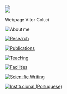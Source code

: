 ::: {.centerText}
::: {.column-screen .largeExplora style="margin-top:-4.5%;"}
![](assets/foto-site.svg)
:::

::: {.column-screen .smallExplora style="margin-top:-4.5%;"}
![](assets/foto-site.svg)
:::
:::

::: {.column-page}

::: {.centerText}
Webpage Vitor Coluci
:::

::: {.light-mode}
::: {.centerText}


::: {.grid}

::: {.g-col-sm-2 .g-col-12}
:::

::: {.g-col-sm-2 .g-col-12}
[![About me](about_me/about_me.svg)](about_me/about_me.qmd)
:::

::: {.g-col-sm-2 .g-col-12}
[![Research](research/acervo.svg)](research/research.qmd)
:::

::: {.g-col-sm-2 .g-col-12}
[![Publications](publications/sobre.svg)](publications/publications.qmd)
:::

::: {.g-col-sm-2 .g-col-12}
[![Teaching](teaching/localizacao.svg)](teaching/teaching.qmd)
:::

:::


::: {.grid}

::: {.g-col-sm-2 .g-col-12}
:::


::: {.g-col-sm-2 .g-col-12}
[![Facilities](facilities/atividades.svg)](facilities/facilities.qmd)
:::

::: {.g-col-sm-2 .g-col-12}
[![Scientific Writing](sci-writing/movies.svg)](sci-writing/sci-writing.qmd)
:::

::: {.g-col-sm-2 .g-col-12}
[![Institucional (Portuguese)](institucional/cursos.svg)](institucional/institucional.qmd)
:::


:::
:::

:::

:::